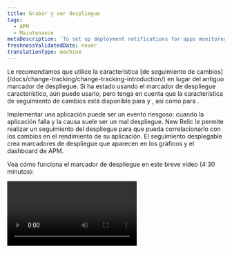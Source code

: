 ```yaml
---
title: Grabar y ver despliegue
tags:
  - APM
  - Maintenance
metaDescription: 'To set up deployment notifications for apps monitored by APM, use webhooks, APM agent-specific options, or New Relic''''s REST API.'
freshnessValidatedDate: never
translationType: machine
---
```


<Callout variant="important">
  Le recomendamos que utilice la característica [de seguimiento de cambios](/docs/change-tracking/change-tracking-introduction/) en lugar del antiguo marcador de despliegue. Si ha estado usando el marcador de despliegue característico, aún puede usarlo, pero tenga en cuenta que la característica de seguimiento de cambios está disponible para <InlinePopover type="browser" />y <InlinePopover type="mobile" />, así como para <InlinePopover type="apm" />.
</Callout>

Implementar una aplicación puede ser un evento riesgoso: cuando la aplicación falla y la causa suele ser un mal despliegue. New Relic le permite realizar un seguimiento del despliegue para que pueda correlacionarlo con los cambios en el rendimiento de su aplicación. El seguimiento desplegable crea marcadores de despliegue que aparecen en los gráficos y el dashboard de APM.

Vea cómo funciona el marcador de despliegue en este breve video (4:30 minutos):

<Video id="HPeXZubcZ7o" type="youtube" />

## Opciones de seguimiento desplegado [#options]

Si bien puede emplear New Relic [API REST v2](/docs/apis/rest-api-v2/requirements/new-relic-rest-api-v2-getting-started) o [NerdGraph](/docs/change-tracking/change-tracking-graphql) para registrar nuevos despliegues y recuperar una lista de despliegues anteriores, le recomendamos emplear NerdGraph. Puedes usar New Relic para registrar nuevos despliegues y recuperar una lista de despliegues anteriores. Además, algunos agentes APM ofrecen métodos específicos del agente para grabar automáticamente la implementación.

Puede utilizar su integración [de Slack](https://slack.com/) con New Relic, o un simple webhook, para notificar a su equipo en tiempo real sobre el despliegue de la aplicación monitor por APM. Slack proporciona una URL de webhook que le permite publicar JSON genérico que aparecerá formateado en un canal de Slack elegido.

Hay algunos lugares donde puedes ver el despliegue en la UI de New Relic después de que se hayan grabado:

* En la fuente de actividad en las páginas [Resumen de APM](/docs/apm/applications-menu/monitoring/apm-overview-page-view-transaction-apdex-usage-data), Resumen de servicio y [Resumen de entidad](/docs/new-relic-one/use-new-relic-one/ui-data/new-relic-one-entity-explorer-view-performance-across-apps-services-hosts).
* En gráficos de rendimiento de APM como marcadores de gráficos (líneas verticales con cabezas de alfiler).
* En gráficos dashboard como marcadores de gráficos.
* En la página [desplegable](/docs/apm/applications-menu/events/deployments-page-view-impact-your-app-users) para ver el resumen del rendimiento.

<Callout variant="tip">
  El marcador de despliegue no está disponible para la aplicación browser , pero puedes probar estas alternativas:

  * Cambie del marcador de despliegue a la característica [de seguimiento de cambios](/docs/change-tracking/change-tracking-introduction) que le permite realizar un seguimiento de los cambios en la aplicación browser .
  * Consulte [las versiones del navegador](/docs/browser/new-relic-browser/browser-agent-spa-api/add-release) para conocer una forma de etiquetar errores con las versiones de lanzamiento.
</Callout>

## Registro de implementación con la API REST [#api-instructions]

<Callout variant="important">
  [NerdGraph](/docs/change-tracking/change-tracking-graphql) es la API recomendada para consultar datos de New Relic , recuperar información de cuentas y configurar características. Para explorar sus capacidades, consulte [los tutoriales de NerdGraph](/docs/apis/nerdgraph/get-started/introduction-new-relic-nerdgraph/#tutorials).
</Callout>

Puede utilizar la API REST v2 de New Relic para registrar el despliegue y obtener una lista del despliegue anterior.

* Los ejemplos de este documento utilizan `curl` como herramienta de línea de comando. Sin embargo, puede utilizar cualquier método para realizar sus solicitudes REST. También puedes crear y ver el despliegue con [API Explorer](https://rpm.newrelic.com/api/explore/application_deployments/create).
* JSON utiliza comillas dobles `"` para los nombres de elementos y el contenido. El uso de comillas simples `'` provocará errores.
* Los ejemplos emplean `X-Api-Key` , que puede usar para una <a href="/docs/apis/intro-apis/new-relic-api-keys/#user-api-key">clave de usuario</a> o una <a href="/docs/apis/intro-apis/new-relic-api-keys/#rest-api-key">clave de API REST</a>. Las claves de usuario son ahora la forma preferida de acceder a nuestras API REST, y puede emplear encabezados `Api-Key` al emplearlas.

<CollapserGroup>
  <Collapser className="freq-link" id="post-deployment" title="Grabar un despliegue con POST">
    Para grabar un nuevo despliegue, envíe una solicitud `POST` que incluya su [clave de API](/docs/apis/rest-api-v2/getting-started/introduction-new-relic-rest-api-v2#api_key) al extremo de despliegue. Adjunte la carga útil en formato JSON (consulte [Límites de caracteres y parámetro JSON](#deployment_limits)). Todos los parámetros de carga útil son opcionales excepto `revision`.

    Por ejemplo:

    ```bash
    curl -X POST "https://api.newrelic.com/v2/applications/$APP_ID/deployments.json" \
         -H "X-Api-Key:$API_KEY" \
         -i \
         -H "Content-Type: application/json" \
         -d \
    '{
        "deployment": {
            "revision": "REVISION",
            "changelog": "Added: /v2/deployments.rb, Removed: None",
            "description": "Added a deployments resource to the v2 API",
            "user": "datanerd@example.com",
            "timestamp": "2019-10-08T00:15:36Z"
        }
    }'
    ```
  </Collapser>

  <Collapser className="freq-link" id="powershell" title="Grabar un despliegue con PowerShell">
    Para grabar un despliegue con PowerShell, envíe una solicitud `POST` que incluya su [clave de API](/docs/apis/rest-api-v2/getting-started/introduction-new-relic-rest-api-v2#api_key) al extremo de despliegue. Adjunte la carga útil en formato JSON (consulte [Límites de caracteres y parámetro JSON](#deployment_limits)). Todos los parámetros de carga útil son opcionales excepto `revision`.

    Este ejemplo utiliza PowerShell versión 3 o superior:

    ```powershell
    Invoke-WebRequest -Uri https://api.newrelic.com/v2/applications/YOUR_APP_ID/deployments.json -Method POST -Headers @{'X-Api-Key'='$API_KEY'} -ContentType 'application/json' -Body '{
        "deployment": {
            "revision": "REVISION",
            "changelog": "Added: /v2/deployments.rb, Removed: None",
            "description": "Added a deployments resource to the v2 API",
            "user": "datanerd@example.com",
            "timestamp": "2019-10-08T00:15:36Z"
        }
    }'
    ```

    Este ejemplo utiliza PowerShell versión 2 (requiere .NET framework 3.5 o superior):

    ```powershell
    $encoding = [System.Text.Encoding]::GetEncoding("ASCII")
    $data ='{
        "deployment": {
            "revision": "REVISION",
            "changelog": "Added: /v2/deployments.rb, Removed: None",
            "description": "Added a deployments resource to the v2 API",
            "user": "datanerd@example.com",
            "timestamp": "2019-10-08T00:15:36Z"
        }
    }'
    $postData = $encoding.GetBytes($data)
    $request = [System.Net.WebRequest]::Create('https://api.newrelic.com/v2/applications/$APP_ID/deployments.json')
    $request.Method = 'POST'
    $request.Headers.add('X-Api-Key','$API_KEY')
    $request.ContentType='application/json'
    $stream = $request.GetRequestStream()
    $stream.Write($postData,0,$postData.Length)
    $request.GetResponse()
    ```
  </Collapser>

  <Collapser className="freq-link" id="get-list" title="Ver una lista de despliegue con GET">
    Para recuperar una lista de todo el despliegue anterior de su aplicación, envíe una solicitud `GET` que incluya su [clave de API](/docs/apis/rest-api-v2/getting-started/introduction-new-relic-rest-api-v2#api_key) al extremo de despliegue. solicitud GET no utiliza una carga útil JSON.

    Por ejemplo:

    ```bash
    curl -X GET "https://api.newrelic.com/v2/applications/$APP_ID/deployments.json" \
         -H "X-Api-Key:$API_KEY" \
         -i
    ```

    <CollapserGroup>
      <Collapser id="sample-get-output" title="Salida de muestra de GET">
        Este ejemplo solicita una lista de implementación para el ID de aplicación `9999999`:

        ```bash
        curl -X GET "https://api.newrelic.com/v2/applications/9999999/deployments.json" \
             -H "X-Api-Key:ABCDEFGHIJKLMNOPQRSTUVWXabcdefghijklmnopqrstuvwx" \
             -i
        ```

        La API devuelve esta lista de implementación:

        ```json
        HTTP/1.1 200 OK
        ETag: "ABCDEFGHIJKabcdefghijk0123456789"
        Cache-Control: max-age=0, private, must-revalidate
        Content-Type: application/json
        {
          "deployments": [
            {
              "id": 1234567,
              "revision": "1234123412341234123412341234123412341234",
              "changelog": "Fixed the bugs for real this time",
              "description": "Example description two",
              "user": "Data Nerd",
              "timestamp": "2016-02-24T10:09:27-08:00",
              "links": {
                "application": 9999999
              }
            },
            {
              "id": 2345678,
              "revision": "7890789078907890789078907890789078907890",
              "changelog": "Think I fixed all the bugs",
              "description": null,
              "user": "Dren Atad",
              "timestamp": "2014-10-22T12:23:47-07:00",
              "links": {
                "application": 9999999
              }
            }
          ],
          "links": {
            "deployment.agent": "/v2/applications/{application_id}"
          }
        }
        ```
      </Collapser>
    </CollapserGroup>
  </Collapser>

  <Collapser className="freq-link" id="deployment-limits" title="Límites de caracteres y parámetro JSON">
    La carga útil JSON puede incluir el siguiente parámetro.

    <Callout variant="important">
      Los caracteres UTF-8 de 4 bytes, como emojis y algunos glifos de idiomas no latinos, no se pueden utilizar en el texto desplegable.
    </Callout>

    <table>
      <thead>
        <tr>
          <th style={{ width: "135px" }}>
            Parámetro
          </th>

          <th style={{ width: "150px" }}>
            Tipo de datos
          </th>

          <th>
            Descripción
          </th>
        </tr>
      </thead>

      <tbody>
        <tr>
          <td>
            `revision`
          </td>

          <td>
            Cadena, 127 caracteres máximo
          </td>

          <td>
            <DNT>**Required**</DNT>. Un ID único para este despliegue, visible en la página [Resumen](/docs/apm/applications-menu/monitoring/apm-overview-page) y en la página [de despliegue](/docs/apm/applications-menu/events/deployments-page) . Puede ser cualquier cadena, pero suele ser un número de versión o una suma de comprobación de Git.
          </td>
        </tr>

        <tr>
          <td>
            `changelog`
          </td>

          <td>
            Cadena, 65535 caracteres máximo
          </td>

          <td>
            <DNT>**Optional**</DNT>. Un resumen de lo que cambió en este despliegue, visible en la página [de despliegue](/docs/apm/applications-menu/events/deployments-page) cuando seleccionas <DNT>**(selected deployment) &gt; Change log**</DNT>.
          </td>
        </tr>

        <tr>
          <td>
            `description`
          </td>

          <td>
            Cadena, 65535 caracteres máximo
          </td>

          <td>
            <DNT>**Optional**</DNT>. Una descripción de alto nivel de este despliegue, visible en la página [Resumen](/docs/apm/applications-menu/monitoring/apm-overview-page) y en la página [de despliegue](/docs/apm/applications-menu/events/deployments-page) cuando selecciona un despliegue individual.
          </td>
        </tr>

        <tr>
          <td>
            `user`
          </td>

          <td>
            Cadena, máximo 31 caracteres
          </td>

          <td>
            <DNT>**Optional**</DNT>. Un nombre de usuario para asociar con el despliegue, visible en la página [Resumen](/docs/apm/applications-menu/monitoring/apm-overview-page) y en la página [de despliegue](/docs/apm/applications-menu/events/deployments-page) .
          </td>
        </tr>

        <tr>
          <td>
            `timestamp`
          </td>

          <td>
            ISO 8601
          </td>

          <td>
            <DNT>**Optional**</DNT>. Cuando se produjo el despliegue, hasta el segundo. Si no se especifica, el despliegue se registrará en el momento en que se recibió la llamada API. requisitos timestamp :

            * Debe estar en hora UTC.
            * Debe ser posterior a la timestamp de implementación más reciente.
            * No puede ser en el futuro.
            * Debe estar en formato ISO8601; por ejemplo, `"2019-10-08T00:15:36Z"`.
          </td>
        </tr>
      </tbody>
    </table>
  </Collapser>
</CollapserGroup>

## Grabar despliegue usando el agente New Relic [#agent]

Algunos agentes tienen métodos adicionales para grabar el despliegue:

* <DNT>**All agents**</DNT>: Utilice la [API REST de New Relic v2](#api).
* <DNT>**C**</DNT>: No hay métodos específicos del SDK. Utilice la [API REST](#api).
* <DNT>**Go**</DNT>: No hay métodos específicos del agente. Utilice la [API REST](#api).
* <DNT>**Java**</DNT>: Llame al [agente de Java `jar`](/docs/agents/java-agent/instrumentation/recording-deployments-java-agent).
* <DNT>**.NET**</DNT>: Utilice [PowerShell y la API REST](#powershell).
* <DNT>**Node.js**</DNT>: No hay métodos específicos del agente. Utilice la [API REST](#api).
* <DNT>**PHP**</DNT>: Utilice un [script PHP](/docs/agents/php-agent/features/recording-deployments-using-php-script).
* <DNT>**Python**</DNT>: utilice el subcomando [`record-deploy`](/docs/agents/python-agent/installation-configuration/python-agent-admin-script#record-deploy) del script `newrelic-admin` .
* <DNT>**Ruby**</DNT>:Emplee una receta de Capistrano o el comando `newrelic deployments` . Más detalles [aquí](/docs/agents/ruby-agent/features/recording-deployments-ruby-agent).

## Ver detalles del despliegue [#dep\_procedures][#dep_procedures]

Después de configurar la información de despliegue, puede ver y profundizar en los detalles en la UI. Para obtener sugerencias, consulte nuestro documento de seguimiento de cambios [Cómo ver y analizar sus cambios en New Relic](/docs/change-tracking/change-tracking-view-analyze).

## Notifique a su equipo sobre el despliegue [#webhooks]

Ya sea que esté realizando un seguimiento con la API REST o la [API GraphQL](/docs/change-tracking/change-tracking-introduction) más nueva, puede notificar a los miembros de su equipo mediante un webhook. Para obtener más información, consulte las [instrucciones del webhook](/docs/change-tracking/change-tracking-webhooks) de seguimiento de cambios.